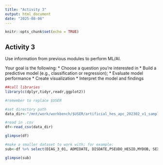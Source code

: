 ---
title: "Activity 3"
output: html_document
date: "2025-08-06"
---

```{r setup, include=FALSE}
knitr::opts_chunk$set(echo = TRUE)
```



## Activity 3

Use information from previous modules to perform ML/AI.

Your goal is the following:
* Choose a question you're interested in
* Build a predictive model (e.g., classification or regression); 
* Evaluate model performance
* Create visualization
* Interpret the model and findings

```{r}

##call libraries
library(c(dplyr,tidyr,readr,ggplot2))

#remember to replace $USER

#set directory path
data_dir<-"/mnt/work/workbench/$USER/artificial_hes_apc_202302_v1_sample/artificial_hes_apc_0102.csv"

#read in .csv
df<-read_csv(data_dir)

glimpse(df)

#make a smaller dataset to work with; for example:
sub<-df %>% select(DIAG_3_01, ADMIDATE, DISDATE,PSEUDO_HESID,MYDOB, SEX)

glimpse(sub)

```


